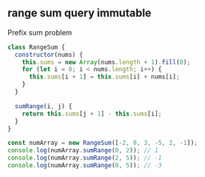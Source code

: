 
## range sum query immutable

Prefix sum problem

```js
class RangeSum {
  constructor(nums) {
    this.sums = new Array(nums.length + 1).fill(0);
    for (let i = 0; i < nums.length; i++) {
      this.sums[i + 1] = this.sums[i] + nums[i];
    }
  }

  sumRange(i, j) {
    return this.sums[j + 1] - this.sums[i];
  }
}

const numArray = new RangeSum([-2, 0, 3, -5, 2, -1]);
console.log(numArray.sumRange(0, 2)); // 1
console.log(numArray.sumRange(2, 5)); // -1
console.log(numArray.sumRange(0, 5)); // -3
```

